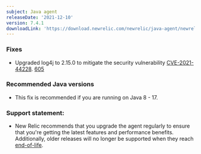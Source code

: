 ```yaml
---
subject: Java agent
releaseDate: '2021-12-10'
version: 7.4.1
downloadLink: 'https://download.newrelic.com/newrelic/java-agent/newrelic-agent/7.4.1/'
---
```


### Fixes
* Upgraded log4j to 2.15.0 to mitigate the security vulnerability [CVE-2021-44228](https://github.com/advisories/GHSA-jfh8-c2jp-5v3q). [605](https://github.com/newrelic/newrelic-java-agent/issues/605)

### Recommended Java versions
* This fix is recommended if you are running on Java 8 - 17.

### Support statement:
* New Relic recommends that you upgrade the agent regularly to ensure that you're getting the latest features and
  performance benefits. Additionally, older releases will no longer be supported when they reach
  [end-of-life](https://docs.newrelic.com/docs/using-new-relic/cross-product-functions/install-configure/notification-changes-new-relic-saas-features-distributed-software/).

